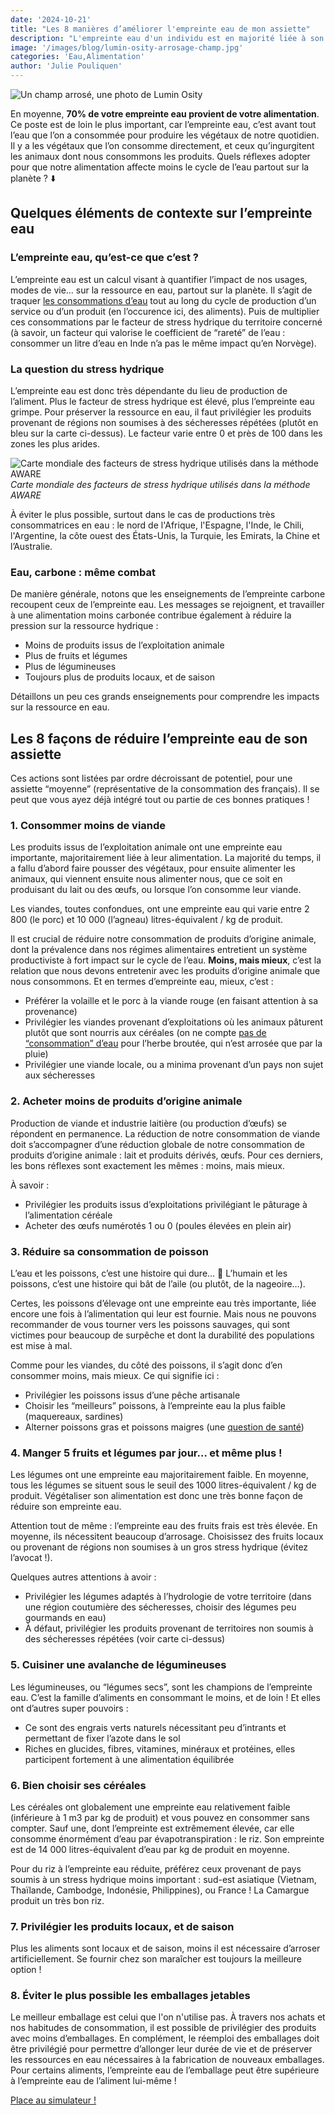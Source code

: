 ```yaml
---
date: '2024-10-21'
title: "Les 8 manières d’améliorer l'empreinte eau de mon assiette"
description: "L'empreinte eau d'un individu est en majorité liée à son alimentation. Nous parcourons dans cet article les clefs de sa réduction."
image: '/images/blog/lumin-osity-arrosage-champ.jpg'
categories: 'Eau,Alimentation'
author: 'Julie Pouliquen'
---
```


![Un champ arrosé, une photo de Lumin Osity](/images/blog/lumin-osity-arrosage-champ.jpg)

En moyenne, **70% de votre empreinte eau provient de votre alimentation**. Ce poste est de loin le plus important, car l’empreinte eau, c’est avant tout l’eau que l’on a consommée pour produire les végétaux de notre quotidien. Il y a les végétaux que l’on consomme directement, et ceux qu’ingurgitent les animaux dont nous consommons les produits. Quels réflexes adopter pour que notre alimentation affecte moins le cycle de l’eau partout sur la planète ? ⬇️

## Quelques éléments de contexte sur l’empreinte eau

### L’empreinte eau, qu’est-ce que c’est ?

L’empreinte eau est un calcul visant à quantifier l’impact de nos usages, modes de vie… sur la ressource en eau, partout sur la planète. Il s’agit de traquer [les consommations d’eau](https://nosgestesclimat.fr/blog/lexique-eau-tout-comprendre) tout au long du cycle de production d’un service ou d’un produit (en l’occurence ici, des aliments). Puis de multiplier ces consommations par le facteur de stress hydrique du territoire concerné (à savoir, un facteur qui valorise le coefficient de “rareté” de l’eau : consommer un litre d’eau en Inde n’a pas le même impact qu’en Norvège).

### La question du stress hydrique

L’empreinte eau est donc très dépendante du lieu de production de l’aliment. Plus le facteur de stress hydrique est élevé, plus l’empreinte eau grimpe. Pour préserver la ressource en eau, il faut privilégier les produits provenant de régions non soumises à des sécheresses répétées (plutôt en bleu sur la carte ci-dessus). Le facteur varie entre 0 et près de 100 dans les zones les plus arides.

![Carte mondiale des facteurs de stress hydrique utilisés dans la méthode AWARE](/images/blog/carte_facteurs_stress_hydrique_AWARE.webp)
_Carte mondiale des facteurs de stress hydrique utilisés dans la méthode AWARE_

À éviter le plus possible, surtout dans le cas de productions très consommatrices en eau : le nord de l'Afrique, l'Espagne, l'Inde, le Chili, l'Argentine, la côte ouest des États-Unis, la Turquie, les Emirats, la Chine et l’Australie.

### Eau, carbone : même combat

De manière générale, notons que les enseignements de l’empreinte carbone recoupent ceux de l’empreinte eau. Les messages se rejoignent, et travailler à une alimentation moins carbonée contribue également à réduire la pression sur la ressource hydrique :

- Moins de produits issus de l’exploitation animale
- Plus de fruits et légumes
- Plus de légumineuses
- Toujours plus de produits locaux, et de saison

Détaillons un peu ces grands enseignements pour comprendre les impacts sur la ressource en eau.

## Les 8 façons de réduire l’empreinte eau de son assiette

Ces actions sont listées par ordre décroissant de potentiel, pour une assiette “moyenne” (représentative de la consommation des français). Il se peut que vous ayez déjà intégré tout ou partie de ces bonnes pratiques !

### 1. Consommer moins de viande

Les produits issus de l’exploitation animale ont une empreinte eau importante, majoritairement liée à leur alimentation. La majorité du temps, il a fallu d’abord faire pousser des végétaux, pour ensuite alimenter les animaux, qui viennent ensuite nous alimenter nous, que ce soit en produisant du lait ou des œufs, ou lorsque l’on consomme leur viande.

Les viandes, toutes confondues, ont une empreinte eau qui varie entre 2 800 (le porc) et 10 000 (l’agneau) litres-équivalent / kg de produit.

Il est crucial de réduire notre consommation de produits d’origine animale, dont la prévalence dans nos régimes alimentaires entretient un système productiviste à fort impact sur le cycle de l’eau. **Moins, mais mieux**, c’est la relation que nous devons entretenir avec les produits d’origine animale que nous consommons. Et en termes d’empreinte eau, mieux, c’est :

- Préférer la volaille et le porc à la viande rouge (en faisant attention à sa provenance)
- Privilégier les viandes provenant d’exploitations où les animaux pâturent plutôt que sont nourris aux céréales (on ne compte [pas de “consommation” d’eau](https://nosgestesclimat.fr/blog/lexique-eau-tout-comprendre) pour l’herbe broutée, qui n’est arrosée que par la pluie)
- Privilégier une viande locale, ou a minima provenant d’un pays non sujet aux sécheresses

### 2. Acheter moins de produits d’origine animale

Production de viande et industrie laitière (ou production d’œufs) se répondent en permanence. La réduction de notre consommation de viande doit s’accompagner d’une réduction globale de notre consommation de produits d’origine animale : lait et produits dérivés, œufs. Pour ces derniers, les bons réflexes sont exactement les mêmes : moins, mais mieux.

À savoir :

- Privilégier les produits issus d’exploitations privilégiant le pâturage à l’alimentation céréale
- Acheter des œufs numérotés 1 ou 0 (poules élevées en plein air)

### 3. Réduire sa consommation de poisson

L’eau et les poissons, c’est une histoire qui dure… 🎣 L’humain et les poissons, c’est une histoire qui bât de l’aile (ou plutôt, de la nageoire…).

Certes, les poissons d’élevage ont une empreinte eau très importante, liée encore une fois à l’alimentation qui leur est fournie. Mais nous ne pouvons recommander de vous tourner vers les poissons sauvages, qui sont victimes pour beaucoup de surpêche et dont la durabilité des populations est mise à mal.

Comme pour les viandes, du côté des poissons, il s’agit donc d’en consommer moins, mais mieux. Ce qui signifie ici :

- Privilégier les poissons issus d’une pêche artisanale
- Choisir les “meilleurs” poissons, à l’empreinte eau la plus faible (maquereaux, sardines)
- Alterner poissons gras et poissons maigres (une [question de santé](https://www.mangerbouger.fr/l-essentiel/les-recommandations-sur-l-alimentation-l-activite-physique-et-la-sedentarite/aller-vers/aller-vers-les-poissons-gras-et-maigres-en-alternance))

### 4. Manger 5 fruits et légumes par jour… et même plus !

Les légumes ont une empreinte eau majoritairement faible. En moyenne, tous les légumes se situent sous le seuil des 1000 litres-équivalent / kg de produit. Végétaliser son alimentation est donc une très bonne façon de réduire son empreinte eau.

Attention tout de même : l’empreinte eau des fruits frais est très élevée. En moyenne, ils nécessitent beaucoup d’arrosage. Choisissez des fruits locaux ou provenant de régions non soumises à un gros stress hydrique (évitez l’avocat !).

Quelques autres attentions à avoir :

- Privilégier les légumes adaptés à l’hydrologie de votre territoire (dans une région coutumière des sécheresses, choisir des légumes peu gourmands en eau)
- À défaut, privilégier les produits provenant de territoires non soumis à des sécheresses répétées (voir carte ci-dessus)

### 5. Cuisiner une avalanche de légumineuses

Les légumineuses, ou “légumes secs”, sont les champions de l’empreinte eau. C’est la famille d’aliments en consommant le moins, et de loin ! Et elles ont d’autres super pouvoirs :

- Ce sont des engrais verts naturels nécessitant peu d’intrants et permettant de fixer l’azote dans le sol
- Riches en glucides, fibres, vitamines, minéraux et protéines, elles participent fortement à une alimentation équilibrée

### 6. Bien choisir ses céréales

Les céréales ont globalement une empreinte eau relativement faible (inférieure à 1 m3 par kg de produit) et vous pouvez en consommer sans compter. Sauf une, dont l’empreinte est extrêmement élevée, car elle consomme énormément d’eau par évapotranspiration : le riz. Son empreinte est de 14 000 litres-équivalent d’eau par kg de produit en moyenne.

Pour du riz à l’empreinte eau réduite, préférez ceux provenant de pays soumis à un stress hydrique moins important : sud-est asiatique (Vietnam, Thaïlande, Cambodge, Indonésie, Philippines), ou France ! La Camargue produit un très bon riz.

### 7. Privilégier les produits locaux, et de saison

Plus les aliments sont locaux et de saison, moins il est nécessaire d’arroser artificiellement. Se fournir chez son maraîcher est toujours la meilleure option !

### 8. Éviter le plus possible les emballages jetables

Le meilleur emballage est celui que l'on n'utilise pas. À travers nos achats et nos habitudes de consommation, il est possible de privilégier des produits avec moins d’emballages. En complément, le réemploi des emballages doit être privilégié pour permettre d’allonger leur durée de vie et de préserver les ressources en eau nécessaires à la fabrication de nouveaux emballages. Pour certains aliments, l’empreinte eau de l’emballage peut être supérieure à l’empreinte eau de l’aliment lui-même !

<div className="text-center">
  <a
    href="https://nosgestesclimat.fr?mtm_campaign=blog-simu&mtm_kwd=empreinte-eau-alimentation"
    className="focus:ring-offset-3 transition-color mx-auto inline-flex items-center whitespace-nowrap rounded-full border-2 border-primary-700 bg-primary-700 !p-4 font-bold !text-white no-underline shadow-sm transition-colors transition-colors hover:bg-primary-700 hover:text-white focus:outline-none focus:ring-2 focus:ring-primary-700 aria-disabled:opacity-50">
    Place au simulateur !
  </a>
</div>